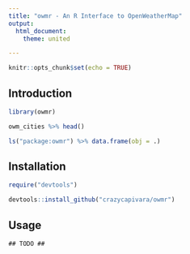 ```yaml
---
title: "owmr - An R Interface to OpenWeatherMap"
output:
  html_document:
    theme: united

---
```


```r
knitr::opts_chunk$set(echo = TRUE)
```

## Introduction

```r
library(owmr)

owm_cities %>% head()

ls("package:owmr") %>% data.frame(obj = .)
```

## Installation

```r
require("devtools")

devtools::install_github("crazycapivara/owmr")
```

## Usage

```
## TODO ##
```
